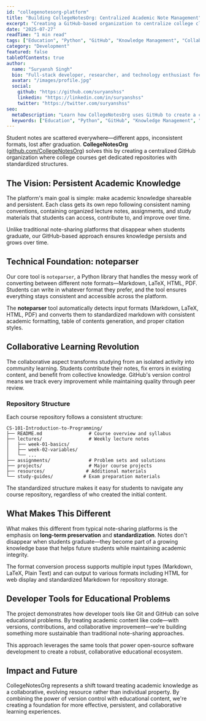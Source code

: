 ```yaml
---
id: "collegenotesorg-platform"
title: "Building CollegeNotesOrg: Centralized Academic Note Management"
excerpt: "Creating a GitHub-based organization to centralize college class notes, standardize formats, and enable collaborative learning through shared repositories and note-processing tools."
date: "2025-07-27"
readTime: "1 min read"
tags: ["Education", "Python", "GitHub", "Knowledge Management", "Collaboration", "Open Source"]
category: "Development"
featured: false
tableOfContents: true
author:
  name: "Suryansh Singh"
  bio: "Full-stack developer, researcher, and technology enthusiast focused on building impactful solutions."
  avatar: "/images/profile.jpg"
  social:
    github: "https://github.com/suryanshss"
    linkedin: "https://linkedin.com/in/suryanshss"
    twitter: "https://twitter.com/suryanshss"
seo:
  metaDescription: "Learn how CollegeNotesOrg uses GitHub to create a centralized platform for academic note management and collaborative learning."
  keywords: ["Education", "Python", "GitHub", "Knowledge Management", "Collaboration", "Open Source", "Academic Notes"]
---
```


Student notes are scattered everywhere—different apps, inconsistent formats, lost after graduation. **CollegeNotesOrg** ([github.com/CollegeNotesOrg](https://github.com/CollegeNotesOrg)) solves this by creating a centralized GitHub organization where college courses get dedicated repositories with standardized structures.

## The Vision: Persistent Academic Knowledge

The platform's main goal is simple: make academic knowledge shareable and persistent. Each class gets its own repo following consistent naming conventions, containing organized lecture notes, assignments, and study materials that students can access, contribute to, and improve over time.

<Callout type="info">
Unlike traditional note-sharing platforms that disappear when students graduate, our GitHub-based approach ensures knowledge persists and grows over time.
</Callout>

## Technical Foundation: noteparser

Our core tool is `noteparser`, a Python library that handles the messy work of converting between different note formats—Markdown, LaTeX, HTML, PDF. Students can write in whatever format they prefer, and the tool ensures everything stays consistent and accessible across the platform.

The **noteparser** tool automatically detects input formats (Markdown, LaTeX, HTML, PDF) and converts them to standardized markdown with consistent academic formatting, table of contents generation, and proper citation styles.

## Collaborative Learning Revolution

The collaborative aspect transforms studying from an isolated activity into community learning. Students contribute their notes, fix errors in existing content, and benefit from collective knowledge. GitHub's version control means we track every improvement while maintaining quality through peer review.

### Repository Structure

Each course repository follows a consistent structure:

```
CS-101-Introduction-to-Programming/
├── README.md                 # Course overview and syllabus
├── lectures/                 # Weekly lecture notes
│   ├── week-01-basics/
│   ├── week-02-variables/
│   └── ...
├── assignments/              # Problem sets and solutions
├── projects/                 # Major course projects
├── resources/               # Additional materials
└── study-guides/           # Exam preparation materials
```

<Callout type="tip">
The standardized structure makes it easy for students to navigate any course repository, regardless of who created the initial content.
</Callout>

## What Makes This Different

What makes this different from typical note-sharing platforms is the emphasis on **long-term preservation** and **standardization**. Notes don't disappear when students graduate—they become part of a growing knowledge base that helps future students while maintaining academic integrity.

The format conversion process supports multiple input types (Markdown, LaTeX, Plain Text) and can output to various formats including HTML for web display and standardized Markdown for repository storage.

## Developer Tools for Educational Problems

The project demonstrates how developer tools like Git and GitHub can solve educational problems. By treating academic content like code—with versions, contributions, and collaborative improvement—we're building something more sustainable than traditional note-sharing approaches.

<Callout type="success">
This approach leverages the same tools that power open-source software development to create a robust, collaborative educational ecosystem.
</Callout>

## Impact and Future

CollegeNotesOrg represents a shift toward treating academic knowledge as a collaborative, evolving resource rather than individual property. By combining the power of version control with educational content, we're creating a foundation for more effective, persistent, and collaborative learning experiences.